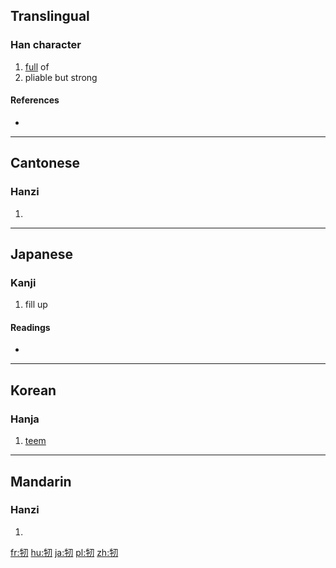 ==Translingual==

===Han character===
{{Han char|rn=93|rad=牛|as=03|sn=7|four=2752<sub>0</sub>|canj=竹手尸竹戈 (HQSHI)}}

# [[full]] of
# pliable but strong

====References====
* {{Han ref|kx=0698.030|dkj=19935|dj=1110.030|hdz=31803.020|uh=7263|ud=29283|bh=CB60|bd=52064}}

----

==Cantonese==

===Hanzi===
{{yue-hanzi|jyut=[[jan6]]|y=yan6}}

# {{defn|lang=yue|sort=牛03}}

----

==Japanese==

===Kanji===
{{ja-kanji|grade=|rs=牛03}}

# fill up

====Readings====
* {{ja-readings|on=[[じん]] (jin), [[にん]] (nin)|kun=[[みさる]] (misaru), [[みちる]] (michiru), [[みつ]] (mitsu)}}

----

==Korean==

===Hanja===
{{ko-hanja|hangeul=인|eumhun=|rv=in|mr=in|y=in}}

# [[teem]]

----

==Mandarin==

===Hanzi===
{{cmn-hanzi|pin=[[māng]] ([[mang1]]), [[rèn]] ([[ren4]])|wg=mang<sup>1</sup>, jen<sup>4</sup>}}

# {{defn|lang=cmn|sort=牛03}}

[[fr:牣]]
[[hu:牣]]
[[ja:牣]]
[[pl:牣]]
[[zh:牣]]
